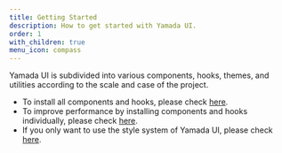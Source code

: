 ```yaml
---
title: Getting Started
description: How to get started with Yamada UI.
order: 1
with_children: true
menu_icon: compass
---
```


Yamada UI is subdivided into various components, hooks, themes, and utilities according to the scale and case of the project.

- To install all components and hooks, please check [here](/getting-started/installation).
- To improve performance by installing components and hooks individually, please check [here](/getting-started/installation/individual).
- If you only want to use the style system of Yamada UI, please check [here](/getting-started/installation/minimal).
